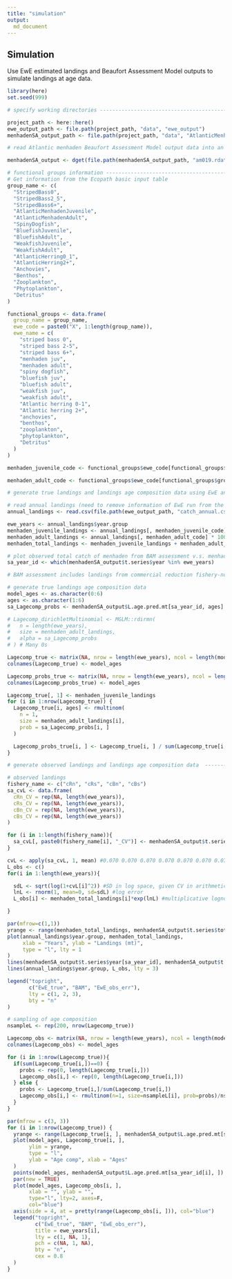 ```yaml
---
title: "simulation"
output: 
  md_document
---
```


## Simulation 
Use EwE estimated landings and Beaufort Assessment Model outputs to simulate landings at age data.

```r
library(here)
set.seed(999)

# specify working directories ---------------------------------------------

project_path <- here::here()
ewe_output_path <- file.path(project_path, "data", "ewe_output")
menhadenSA_output_path <- file.path(project_path, "data", "AtlanticMenhadenSA")

# read Atlantic menhaden Beaufort Assessment Model output data into an R object --------

menhadenSA_output <- dget(file.path(menhadenSA_output_path, "am019.rdat"))

# functional groups information -------------------------------------------
# Get information from the Ecopath basic input table
group_name <- c(
  "StripedBass0",
  "StripedBass2_5",
  "StripedBass6+",
  "AtlanticMenhadenJuvenile",
  "AtlanticMenhadenAdult",
  "SpinyDogfish",
  "BluefishJuvenile",
  "BluefishAdult",
  "WeakfishJuvenile",
  "WeakfishAdult",
  "AtlanticHerring0_1",
  "AtlanticHerring2+",
  "Anchovies",
  "Benthos",
  "Zooplankton",
  "Phytoplankton",
  "Detritus"
)

functional_groups <- data.frame(
  group_name = group_name,
  ewe_code = paste0("X", 1:length(group_name)),
  ewe_name = c(
    "striped bass 0",
    "striped bass 2-5",
    "striped bass 6+",
    "menhaden juv",
    "menhaden adult",
    "spiny dogfish",
    "bluefish juv",
    "bluefish adult",
    "weakfish juv",
    "weakfish adult",
    "Atlantic herring 0-1",
    "Atlantic herring 2+",
    "anchovies",
    "benthos",
    "zooplankton",
    "phytoplankton",
    "Detritus"
  )
)

menhaden_juvenile_code <- functional_groups$ewe_code[functional_groups$group_name == "AtlanticMenhadenJuvenile"]

menhaden_adult_code <- functional_groups$ewe_code[functional_groups$group_name == "AtlanticMenhadenAdult"]

# generate true landings and landings age composition data using EwE and BAM output data  --------------------------------------

# read annual landings (need to remove information of EwE run from the csv table)
annual_landings <- read.csv(file.path(ewe_output_path, "catch_annual.csv"))

ewe_years <- annual_landings$year.group
menhaden_juvenile_landings <- annual_landings[, menhaden_juvenile_code] * 1000 # in mt
menhaden_adult_landings <- annual_landings[, menhaden_adult_code] * 1000 # in mt
menhaden_total_landings <- menhaden_juvenile_landings + menhaden_adult_landings

# plot observed total catch of menhaden from BAM assessment v.s. menhaden adult catch from EwE
sa_year_id <- which(menhadenSA_output$t.series$year %in% ewe_years)

# BAM assessment includes landings from commercial reduction fishery-north (cRn), commercial reduction fishery-south (cRs), commercial bait fishery-north (cBn), and commercial bait fishery-south (cBs), the age composition data follow dirichlet-multinomial overdispersion parameter (log space)

# generate true landings age composition data
model_ages <- as.character(0:6)
ages <- as.character(1:6)
sa_Lagecomp_probs <- menhadenSA_output$L.age.pred.mt[sa_year_id, ages] / sum(menhadenSA_output$L.age.pred.mt[sa_year_id, ages])

# Lagecomp_dirichletMultinomial <- MGLM::rdirmn(
#   n = length(ewe_years),
#   size = menhaden_adult_landings,
#   alpha = sa_Lagecomp_probs
# ) # Many 0s

Lagecomp_true <- matrix(NA, nrow = length(ewe_years), ncol = length(model_ages))
colnames(Lagecomp_true) <- model_ages

Lagecomp_probs_true <- matrix(NA, nrow = length(ewe_years), ncol = length(model_ages))
colnames(Lagecomp_probs_true) <- model_ages

Lagecomp_true[, 1] <- menhaden_juvenile_landings
for (i in 1:nrow(Lagecomp_true)) {
  Lagecomp_true[i, ages] <- rmultinom(
    n = 1,
    size = menhaden_adult_landings[i],
    prob = sa_Lagecomp_probs[i, ]
  )

  Lagecomp_probs_true[i, ] <- Lagecomp_true[i, ] / sum(Lagecomp_true[i, ])
}

# generate observed landings and landings age composition data  --------

# observed landings
fishery_name <- c("cRn", "cRs", "cBn", "cBs")
sa_cvL <- data.frame(
  cRn_CV = rep(NA, length(ewe_years)),
  cRs_CV = rep(NA, length(ewe_years)),
  cBn_CV = rep(NA, length(ewe_years)),
  cBs_CV = rep(NA, length(ewe_years))
)

for (i in 1:length(fishery_name)){
  sa_cvL[, paste0(fishery_name[i], "_CV")] <- menhadenSA_output$t.series[sa_year_id, paste0("cv.L.", fishery_name[[i]])]
}

cvL <- apply(sa_cvL, 1, mean) #0.070 0.070 0.070 0.070 0.070 0.070 0.070 0.070 0.070 0.070 0.070 0.070 0.070 0.070 0.070 0.070 0.070 0.070 0.070 0.070 0.070 0.070 0.070 0.070 0.070 0.070 0.070 0.070 0.045 0.045 0.045 0.045 0.045
L_obs <- c()
for(i in 1:length(ewe_years)){

  sdL <- sqrt(log(1+cvL[i]^2)) #SD in log space, given CV in arithmetic space
  lnL <- rnorm(1, mean=0, sd=sdL) #log error
  L_obs[i] <- menhaden_total_landings[i]*exp(lnL) #multiplicative lognormal error

}

par(mfrow=c(1,1))
yrange <- range(menhaden_total_landings, menhadenSA_output$t.series$total.L.mt[sa_year_id], L_obs)
plot(annual_landings$year.group, menhaden_total_landings,
     xlab = "Years", ylab = "Landings (mt)",
     type = "l", lty = 1
)
lines(menhadenSA_output$t.series$year[sa_year_id], menhadenSA_output$t.series$total.L.mt[sa_year_id], lty = 2)
lines(annual_landings$year.group, L_obs, lty = 3)

legend("topright",
       c("EwE_true", "BAM", "EwE_obs_err"),
       lty = c(1, 2, 3),
       bty = "n"
)

# sampling of age composition
nsampleL <- rep(200, nrow(Lagecomp_true))

Lagecomp_obs <- matrix(NA, nrow = length(ewe_years), ncol = length(model_ages))
colnames(Lagecomp_obs) <- model_ages

for (i in 1:nrow(Lagecomp_true)){
  if(sum(Lagecomp_true[i,])==0) {
    probs <- rep(0, length(Lagecomp_true[i,]))
    Lagecomp_obs[i,] <- rep(0, length(Lagecomp_true[i,]))
  } else {
    probs <- Lagecomp_true[i,]/sum(Lagecomp_true[i,])
    Lagecomp_obs[i,] <- rmultinom(n=1, size=nsampleL[i], prob=probs)/nsampleL[i]
  }
}

par(mfrow = c(3, 3))
for (i in 1:nrow(Lagecomp_true)) {
  yrange <- range(Lagecomp_true[i, ], menhadenSA_output$L.age.pred.mt[sa_year_id[i], ])
  plot(model_ages, Lagecomp_true[i, ],
       ylim = yrange,
       type = "l",
       ylab = "Age comp", xlab = "Ages"
  )
  points(model_ages, menhadenSA_output$L.age.pred.mt[sa_year_id[i], ])
  par(new = TRUE)
  plot(model_ages, Lagecomp_obs[i, ],
       xlab = "", ylab = "",
       type="l", lty=2, axes=F,
       col="blue")
  axis(side = 4, at = pretty(range(Lagecomp_obs[i, ])), col="blue")
  legend("topright",
         c("EwE_true", "BAM", "EwE_obs_err"),
         title = ewe_years[i],
         lty = c(1, NA, 1),
         pch = c(NA, 1, NA),
         bty = "n",
         cex = 0.8
  )
}




```

